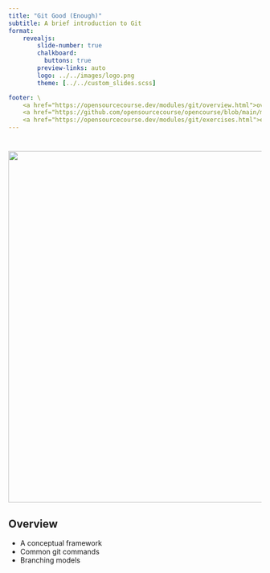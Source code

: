 ```yaml
---
title: "Git Good (Enough)"
subtitle: A brief introduction to Git
format:
    revealjs:
        slide-number: true
        chalkboard:
          buttons: true
        preview-links: auto
        logo: ../../images/logo.png
        theme: [../../custom_slides.scss]

footer: \
    <a href="https://opensourcecourse.dev/modules/git/overview.html">overview</a> /\
    <a href="https://github.com/opensourcecourse/opencourse/blob/main/modules/git/slides.qmd">source</a> /\
    <a href="https://opensourcecourse.dev/modules/git/exercises.html">exercises</a>
---
```



# {}
::: {.r-stack}
![](https://imgs.xkcd.com/comics/git.png){height="700"}
:::



## Overview

- A conceptual framework
- Common git commands
- Branching models




